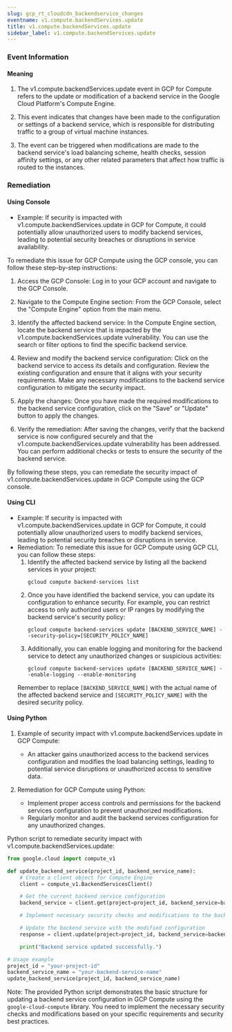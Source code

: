 ```yaml
--- 
slug: gcp_rt_cloudcdn_backendservice_changes
eventname: v1.compute.backendServices.update
title: v1.compute.backendServices.update
sidebar_label: v1.compute.backendServices.update
---
```

                       


### Event Information

#### Meaning

1. The v1.compute.backendServices.update event in GCP for Compute refers to the update or modification of a backend service in the Google Cloud Platform's Compute Engine. 

2. This event indicates that changes have been made to the configuration or settings of a backend service, which is responsible for distributing traffic to a group of virtual machine instances.

3. The event can be triggered when modifications are made to the backend service's load balancing scheme, health checks, session affinity settings, or any other related parameters that affect how traffic is routed to the instances.

### Remediation

#### Using Console

- Example: If security is impacted with v1.compute.backendServices.update in GCP for Compute, it could potentially allow unauthorized users to modify backend services, leading to potential security breaches or disruptions in service availability.

To remediate this issue for GCP Compute using the GCP console, you can follow these step-by-step instructions:

1. Access the GCP Console: Log in to your GCP account and navigate to the GCP Console.

2. Navigate to the Compute Engine section: From the GCP Console, select the "Compute Engine" option from the main menu.

3. Identify the affected backend service: In the Compute Engine section, locate the backend service that is impacted by the v1.compute.backendServices.update vulnerability. You can use the search or filter options to find the specific backend service.

4. Review and modify the backend service configuration: Click on the backend service to access its details and configuration. Review the existing configuration and ensure that it aligns with your security requirements. Make any necessary modifications to the backend service configuration to mitigate the security impact.

5. Apply the changes: Once you have made the required modifications to the backend service configuration, click on the "Save" or "Update" button to apply the changes.

6. Verify the remediation: After saving the changes, verify that the backend service is now configured securely and that the v1.compute.backendServices.update vulnerability has been addressed. You can perform additional checks or tests to ensure the security of the backend service.

By following these steps, you can remediate the security impact of v1.compute.backendServices.update in GCP Compute using the GCP console.

#### Using CLI

- Example: If security is impacted with v1.compute.backendServices.update in GCP for Compute, it could potentially allow unauthorized users to modify backend services, leading to potential security breaches or disruptions in service.
- Remediation: To remediate this issue for GCP Compute using GCP CLI, you can follow these steps:
  1. Identify the affected backend service by listing all the backend services in your project:
     ```
     gcloud compute backend-services list
     ```
  2. Once you have identified the backend service, you can update its configuration to enhance security. For example, you can restrict access to only authorized users or IP ranges by modifying the backend service's security policy:
     ```
     gcloud compute backend-services update [BACKEND_SERVICE_NAME] --security-policy=[SECURITY_POLICY_NAME]
     ```
  3. Additionally, you can enable logging and monitoring for the backend service to detect any unauthorized changes or suspicious activities:
     ```
     gcloud compute backend-services update [BACKEND_SERVICE_NAME] --enable-logging --enable-monitoring
     ```
  Remember to replace `[BACKEND_SERVICE_NAME]` with the actual name of the affected backend service and `[SECURITY_POLICY_NAME]` with the desired security policy.

#### Using Python

1. Example of security impact with v1.compute.backendServices.update in GCP Compute:
   - An attacker gains unauthorized access to the backend services configuration and modifies the load balancing settings, leading to potential service disruptions or unauthorized access to sensitive data.

2. Remediation for GCP Compute using Python:
   - Implement proper access controls and permissions for the backend services configuration to prevent unauthorized modifications.
   - Regularly monitor and audit the backend services configuration for any unauthorized changes.

Python script to remediate security impact with v1.compute.backendServices.update:

```python
from google.cloud import compute_v1

def update_backend_service(project_id, backend_service_name):
    # Create a client object for Compute Engine
    client = compute_v1.BackendServicesClient()

    # Get the current backend service configuration
    backend_service = client.get(project=project_id, backend_service=backend_service_name)

    # Implement necessary security checks and modifications to the backend service configuration

    # Update the backend service with the modified configuration
    response = client.update(project=project_id, backend_service=backend_service_name, backend_service_resource=backend_service)

    print("Backend service updated successfully.")

# Usage example
project_id = "your-project-id"
backend_service_name = "your-backend-service-name"
update_backend_service(project_id, backend_service_name)
```

Note: The provided Python script demonstrates the basic structure for updating a backend service configuration in GCP Compute using the `google-cloud-compute` library. You need to implement the necessary security checks and modifications based on your specific requirements and security best practices.

 